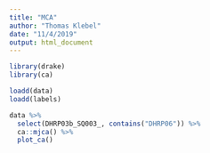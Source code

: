 ```yaml
---
title: "MCA"
author: "Thomas Klebel"
date: "11/4/2019"
output: html_document
---
```


```r
library(drake)
library(ca)

loadd(data)
loadd(labels)
```


```r
data %>% 
  select(DHRP03b_SQ003_, contains("DHRP06")) %>% 
  ca::mjca() %>% 
  plot_ca()
```

